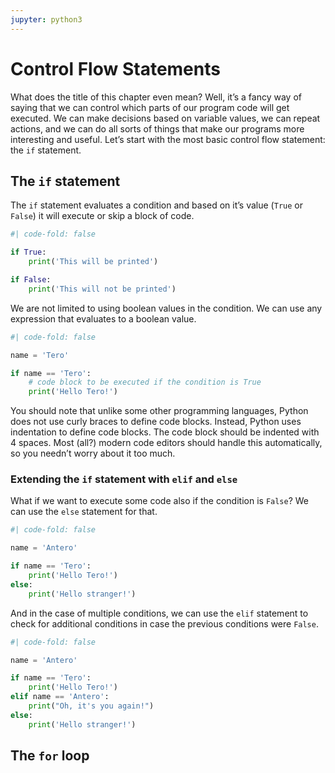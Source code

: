 ```yaml
---
jupyter: python3
---
```


# Control Flow Statements

What does the title of this chapter even mean? Well, it's a fancy way of saying that we can control which parts of our program code will get executed. We can make decisions based on variable values, we can repeat actions, and we can do all sorts of things that make our programs more interesting and useful. Let's start with the most basic control flow statement: the `if` statement.

## The `if` statement

The `if` statement evaluates a condition and based on it's value (`True` or `False`) it will execute or skip a block of code.

```python
#| code-fold: false

if True:
    print('This will be printed')

if False:
    print('This will not be printed')
```
We are not limited to using boolean values in the condition. We can use any expression that evaluates to a boolean value.

```python
#| code-fold: false

name = 'Tero'

if name == 'Tero':
    # code block to be executed if the condition is True
    print('Hello Tero!')
```

You should note that unlike some other programming languages, Python does not use curly braces to define code blocks. Instead, Python uses indentation to define code blocks. The code block should be indented with 4 spaces. Most (all?) modern code editors should handle this automatically, so you needn't worry about it too much.

### Extending the `if` statement with `elif` and `else`

What if we want to execute some code also if the condition is `False`? We can use the `else` statement for that.

```python
#| code-fold: false

name = 'Antero'

if name == 'Tero':
    print('Hello Tero!')
else:
    print('Hello stranger!')
```

And in the case of multiple conditions, we can use the `elif` statement to check for additional conditions in case the previous conditions were `False`.

```python
#| code-fold: false

name = 'Antero'

if name == 'Tero':
    print('Hello Tero!')
elif name == 'Antero':
    print("Oh, it's you again!")
else:
    print('Hello stranger!')
```

## The `for` loop

